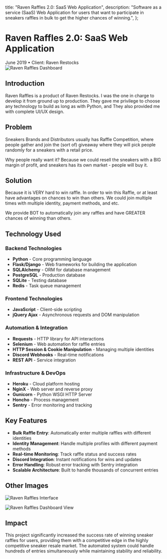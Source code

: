
  title: "Raven Raffles 2.0: SaaS Web Application",
  description: "Software as a service (SaaS) Web Application for users that want to participate in sneakers raffles in bulk to get the higher chances of winning.",
};

# Raven Raffles 2.0: SaaS Web Application

<div className="flex items-center gap-4 text-sm text-gray-500 dark:text-gray-400 mb-8">
  <time dateTime="2019-06-01">June 2019</time>
  <span className="text-gray-300 dark:text-gray-600">•</span>
  <span>Client: Raven Restocks</span>
</div>

<div className="mb-8">
  <Image
    src="/images/projects/raven-raffles-2/raven.png"
    alt="Raven Raffles Dashboard"
    width={1200}
    height={675}
    className="rounded-lg"
    priority
  />
</div>

## Introduction

Raven Raffles is a product of Raven Restocks. I was the one in charge to develop it from ground up to production.
They gave me privilege to choose any technology to build as long as with Python, and They also provided me with complete UI/UX design.

## Problem

Sneakers Brands and Distributors usually has Raffle Competition, where people gather and join the (sort of) giveaway where they will pick people randomly for a sneakers with a retail price.

Why people really want it? Because we could resell the sneakers with a BIG margin of profit, and sneakers has its own market - people will buy it.

## Solution

Because it is VERY hard to win raffle. In order to win this Raffle, or at least have advantages on chances to win than others. We could join multiple times with multiple identity, payment methods, and etc.

We provide BOT to automatically join any raffles and have GREATER chances of winning than others.

## Technology Used

### Backend Technologies
- **Python** - Core programming language
- **Flask/Django** - Web frameworks for building the application
- **SQLAlchemy** - ORM for database management
- **PostgreSQL** - Production database
- **SQLite** - Testing database
- **Redis** - Task queue management

### Frontend Technologies
- **JavaScript** - Client-side scripting
- **jQuery Ajax** - Asynchronous requests and DOM manipulation

### Automation & Integration
- **Requests** - HTTP library for API interactions
- **Selenium** - Web automation for raffle entries
- **HTTP Session & Cookie Manipulation** - Managing multiple identities
- **Discord Webhooks** - Real-time notifications
- **REST API** - Service integration

### Infrastructure & DevOps
- **Heroku** - Cloud platform hosting
- **NginX** - Web server and reverse proxy
- **Gunicorn** - Python WSGI HTTP Server
- **Honcho** - Process management
- **Sentry** - Error monitoring and tracking

## Key Features

- **Bulk Raffle Entry**: Automatically enter multiple raffles with different identities
- **Identity Management**: Handle multiple profiles with different payment methods
- **Real-time Monitoring**: Track raffle status and success rates
- **Discord Integration**: Instant notifications for wins and updates
- **Error Handling**: Robust error tracking with Sentry integration
- **Scalable Architecture**: Built to handle thousands of concurrent entries

## Other Images

<div className="space-y-8 mb-8">
  <Image
    src="/images/projects/raven-raffles-2/raven-2.png"
    alt="Raven Raffles Interface"
    width={1200}
    height={675}
    className="rounded-lg"
  />
  
  <Image
    src="/images/projects/raven-raffles-2/raven-3.png"
    alt="Raven Raffles Dashboard View"
    width={1200}
    height={675}
    className="rounded-lg"
  />
</div>

## Impact

This project significantly increased the success rate of winning sneaker raffles for users, providing them with a competitive edge in the highly competitive sneaker resale market. The automated system could handle hundreds of entries simultaneously while maintaining stability and reliability.